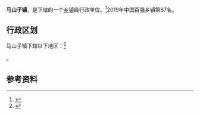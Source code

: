 {{中国乡级行政区|37/16/23/105/000}}

'''马山子镇'''，是{{PRC admin/fullname|37/16/23/105/000|3}}下辖的一个[[乡镇|乡镇]]级行政单位。<ref>{{PRC admin/ref sgc|{{PRC admin/parent|37/16/23/105/000}}}}</ref>2019年中国百强乡镇第87名。

== 行政区划 ==
马山子镇下辖以下地区：<ref>{{PRC admin/ref sgc|37/16/23/105/000}}</ref>

{{PRC admin/children|37/16/23/105/000}}。

== 参考资料 ==
{{reflist}}

{{PRC admin/navcat|37/16/23/105/000}}